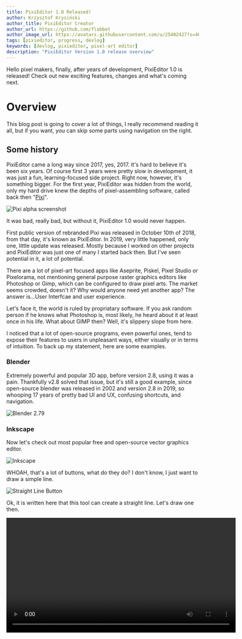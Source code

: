 ```yaml
---
title: PixiEditor 1.0 Released!
author: Krzysztof Krysiński
author_title: PixiEditor Creator
author_url: https://github.com/flabbet
author_image_url: https://avatars.githubusercontent.com/u/25402427?s=400&v=4
tags: [pixieditor, progress, devlog]
keywords: [devlog, pixieditor, pixel-art editor]
description: "PixiEditor Version 1.0 release overview"
---
```




Hello pixel makers, finally, after years of development, PixiEditor 1.0 is released! Check out new exciting features, changes and what's coming next.

<!--truncate-->

# Overview

This blog post is going to cover a lot of things, I really recommend reading it all, but if you want, you can skip some parts using navigation on the right.

## Some history

PixiEditor came a long way since 2017, yes, 2017. It's hard to believe it's been six years. Of course first 3 years were pretty slow in development, it was just a fun, learning-focused side project. Right now, however, it's something bigger. For the first year, PixiEditor was hidden from the world, only my hard drive knew the depths of pixel-assembling software, called back then "[Pixi](https://github.com/flabbet/Pixi)". 

![Pixi alpha screenshot](/img/blog-posts/1.0/alpha-screenshot.png)

It was bad, really bad, but without it, PixiEditor 1.0 would never happen.

First public version of rebranded Pixi was released in October 10th of 2018, from that day, it's known as PixiEditor. In 2019, very little happened, only one, little update was released. Mostly because I worked on other projects and PixiEditor was just one of many I started back then. But I've seen potential in it, a lot of potential.

There are a lot of pixel-art focused apps like Aseprite, Piskel, Pixel Studio or Pixelorama, not mentioning general purpose raster graphics editors like Photoshop or Gimp, which can be configured to draw pixel arts. The market seems crowded, doesn't it? Why would anyone need yet another app? The answer is...User Interfcae and user experience.

Let's face it, the world is ruled by propriatary software. If you ask random person if he knows what Photoshop is, most likely, he heard about it at least once in his life. What about GIMP then? Well, it's slippery slope from here.

I noticed that a lot of open-source programs, even powerful ones, tend to expose their features to users in unpleasant ways, either visually or in terms of intuition. To back up my statement, here are some examples.

### Blender

Extremely powerful and popular 3D app, before version 2.8, using it was a pain. Thankfully v2.8 solved that issue, but it's still a good example, since open-source blender was released in 2002 and version 2.8 in 2019, so whooping 17 years of pretty bad UI and UX, confusing shortcuts, and navigation.

![Blender 2.79](/img/blog-posts/1.0/blender-2.79.png)

### Inkscape

Now let's check out most popular free and open-source vector graphics editor.

![Inkscape](/img/blog-posts/1.0/inkscape.png)

WHOAH, that's a lot of buttons, what do they do? I don't know, I just want to draw a simple line.

![Straight Line Button](/img/blog-posts/1.0/StraightLine.png)

Ok, it is written here that this tool can create a straight line. Let's draw one then.

<video src="/img/blog-posts/1.0/where-is-my-line.mp4" controls width="600"/>

Uh oh, where is my line? Even dragging the box around requires surgical precision. 

After 10 minutes of trying to find the answer in official manual, online forums and by clicking things in the app I finally found that you have to hold Shift and click on color to set stroke color.

![stroke-color](/img/blog-posts/1.0/stroke-color.png)

Not very intuitive for a beginner, right? After even more time, I found fill and stroke menu, which exposes all the options the way it should've in the first place. Why it doesn't show automatically?
Why top bar doesn't have a button to toggle it? 

I don't know.

### Audacity

This is an interesting example, because Audacity is probably one of the most popular audio editing software known to man, outrunning other, propriatary ones. But UI and UX, oh boy, just look at that.

![Audacity](/img/blog-posts/1.0/audacity.png)

> <span style={{color: "orange"}}><img src="https://avatars.githubusercontent.com/u/25402427?s=400&v=4" width="24" style={{verticalAlign: "middle"}}/> Hello beautiful</span>

> <span style={{color: "#ff0002"}}><img src="/img/blog-posts/1.0/Audacity_Logo.svg" width="24" style={{verticalAlign: "middle"}}/> H...hi</span>

> <span style={{color: "orange"}}><img src="https://avatars.githubusercontent.com/u/25402427?s=400&v=4" width="24" style={{verticalAlign: "middle"}}/> Are you, by any chance...free tonight?</span>

> <span style={{color: "#ff0002"}}><img src="/img/blog-posts/1.0/Audacity_Logo.svg" width="24" style={{verticalAlign: "middle"}}/> Who's asking?</span>

> <span style={{color: "orange"}}><img src="https://avatars.githubusercontent.com/u/25402427?s=400&v=4" width="24" style={{verticalAlign: "middle"}}/> That guy over there.</span>

> <span style={{color: "#ff0002"}}><img src="/img/blog-posts/1.0/Audacity_Logo.svg" width="24" style={{verticalAlign: "middle"}}/> ???</span>

> <span className="shake-vertical" style={{color: "#ff0002", fontFamily: "w95fa"}}><img src="/img/blog-posts/1.0/win98.png" width="64" style={{verticalAlign: "middle"}}/> Hello</span>

Don't get me wrong, I love audacity and whenever I need to record or edit some audio, I use it.

All of mentioned programs are fantastic and used by many users and I totally get why, some of them are my apps of choice too.

But I think that the world needs free alternatives of paid programs, which look good, feel good and most importantly, are easy to use. And that's our goal.

All great, but what about pixel-art focused programs that are already on the market? 

Well, one true king currently, is Aseprite. Which is paid. Their pixelated UI style doesn't 
click for me, but it's rather subjective matter. The thing is, people who are used to 
Photoshop, probably need to learn Aseprite UI and shortcuts for a while, since the layout is a bit different.

We tried solving this by mimicing Photoshop's layout, people are used to it and finding stuff
should be easy. Of course PixiEditor has its own distinctive style, features and QoL elements.

But let's check what's really inside PixiEditor 1.0.

# What's new

We've listed some of new stuff in [previous devlog] <- put link, however I'll describe all of them in short.

## Palette system with Lospec integration

Dedicated system for managing color palettes, which allows to easily access colors with shortcuts
1,2,3, etc. The system consists of palette browser which is like a database for your palettes, you can quickly
access them, mark as favourite, delete, rename etc. 

![Browser-screenshot](/img/blog-posts/devlog2/Palette-Browser.png)

One of the most interesting things it has is [Lospec Palette List](https://lospec.com/palette-list) integration. What does it mean?

Lospec is the most popular pixel-art site with great palette database, PixiEditor 1.0 supports their palette protocol, which allows you to import palette from their website with just one click.

<video src="/img/blog-posts/1.0/Palette browser.mp4" controls width="700"/>

## Symmetry

Achieving geometrical perfection takes time. But those 2 funky lines can help you with that.

It's like having 4 hands drawing simultaniously.

<video src="/img/blog-posts/1.0/Symmetry.mp4" controls width="700"/>

## New selection transformation

Selection now allows scaling and rotating (with pivot!). Mabybe one day we'll add skewing too.

<video src="/img/blog-posts/1.0/Selection.mp4" controls width="700"/>

## Lasso tool

[Yee-haw!](#new-selection-transformation)

## Command Search and editable shortcuts

Whole codebase in PixiEditor 1.0 was rewritten from the ground up. And thanks to that, we've built
quite robust command system, which allows to easily search for stuff and rebind shortcuts.

<video src="/img/blog-posts/1.0/CommandManager.mp4" controls width="700"/>

Not only you can use it to find actions, but also to parse colors!

## Layer Masks

Do you know those funny things that women put on their faces? Yeah, now imagine a woman face is a layer.
Got it? Good. Whole face is visible. Now if you create a mask (or put it on the face) you can't see 
the face at all. Now when you draw on the mask, you are removing parts of it from the woman face,
so you can see face parts underneath. That's how layer masks work.

[video]

## Clip layers

Layers are now clipable, which means you can use one layer as a mask for the other. 
Let's say you have a layer with a weapon, and you want to draw on top of it some patterns. Instead
of drawing on the same layer, you can now create new layer, clip it to the weapon layer and without a lot
of precision, draw on top of it.

[video]

## Lock layer alpha

It's like clip to other layer, but it allows to clip to itself. In other words,
if you toggle lock alpha, you won't be able to draw on transparent pixels on this layer.

[video]

## Blend modes

Blend modes define how colors from different layers mix together. PixiEditor 1.0 allows you to
change blend mode of each layer. Simple as that.

[video]

## Other stuff

There are way more things that I didn't mention, but listing all of them would take 
way too much space and time. You can check detailed changelog [here] <- put link.

# What's next?

PixiEditor doesn't end on 1.0, we have a lot of plans for the future. Hopefully 
they see the light of day. Here is a brief list of things that we want to implement.

## V1.1

For 1.1 we want to add localization support starting with 4 languages out of the box 
(English, Polish, German and Russian) and lanuch community translations for more.


## V2

For 2.0 we plan to port PixiEditor to new framework, AvaloniaUI, which
will allow us to run PixiEditor on platforms like Linux macOS and maybe web.
This is a ambitious goal, because it means we have to rebuild whole UI from the scratch,
but it's worth the effort. 

We don't have concrete plans for other features yet, but there will be something for sure! We thought about tile drawing, custom brushes,
FX, but we're not yet sure. Feel free to join us on [Discord](https://discord.gg/qSRMYmq) and talk about it with us!

## V3

Version 3.0 is exciting, because it'll bring animation creation tools. It's one of the 
most requested feature by our community and we want to do it good.

It's a far future, but we can't wait to show it to the world.

# Steam release

We are widening our distribution line, along with Microsoft Store, itch.io and our website,
we've launched PixiEditor on Steam! Of course for free. You can now easily track hours
spent in PixiEditor.

[Link](https://store.steampowered.com/app/2218560/PixiEditor__Pixel_Art_Editor?utm_source=Blog_10)

# Tutorials

We are working on creating tutorials on how to use PixiEditor, check out our [YouTube Channel](https://www.youtube.com/@PixiEditor)
for more info!

# Contributors

I'm extremely grateful to all people who made PixiEditor 1.0 possible. Huge shotout to [Equbuxu](https://github.com/Equbuxu),
who was responsible for whole rework of architecture, without him, this release wouldn't be as big as it is.

Of course, as always, huge thanks to [PixiCPU](https://github.com/CPKreuz) for bringing a lot of great features.

To all dev-testers, artisits ands external contributors, Thank you. Your support is invaluable
and you are awesome.

# Go draw some pixel-art!

The only thing that was left to say is, good luck and have fun drawing!

We hope you'll like it, if you do, please consider a [donation], we are open-source
organization that make all of these for free, your support can help us grow and make 
even more great stuff faster. Perhaps one day, we'll be able to work full-time on 
PixiEditor. Also, we'd be grateful if you left a review on Steam or Microsoft Store,
it means a lot for us and we hear your feedback.